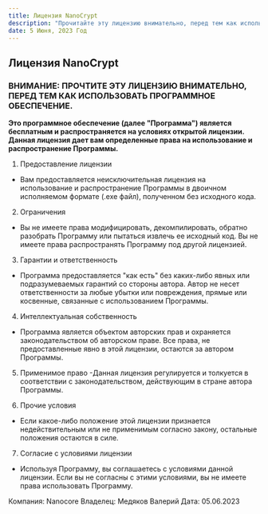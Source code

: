 ```yaml
---
title: Лицензия NanoCrypt
description: "Прочитайте эту лицензию внимательно, перед тем как использовать данное программное обеспечение."
date: 5 Июня, 2023 Год
---
```


## Лицензия NanoCrypt

### ВНИМАНИЕ: ПРОЧТИТЕ ЭТУ ЛИЦЕНЗИЮ ВНИМАТЕЛЬНО, ПЕРЕД ТЕМ КАК ИСПОЛЬЗОВАТЬ ПРОГРАММНОЕ ОБЕСПЕЧЕНИЕ.

**Это программное обеспечение (далее "Программа") является бесплатным и распространяется на условиях открытой лицензии. Данная лицензия дает вам определенные права на использование и распространение Программы.**

1. Предоставление лицензии
  - Вам предоставляется неисключительная лицензия на использование и распространение Программы в двоичном исполняемом формате (.exe файл), полученном без исходного кода.

2. Ограничения
  - Вы не имеете права модифицировать, декомпилировать, обратно разобрать Программу или пытаться извлечь ее исходный код. Вы не имеете права распространять Программу под другой лицензией.

3. Гарантии и ответственность
  - Программа предоставляется "как есть" без каких-либо явных или подразумеваемых гарантий со стороны автора. Автор не несет ответственности за любые убытки или повреждения, прямые или косвенные, связанные с использованием Программы.

4. Интеллектуальная собственность
  - Программа является объектом авторских прав и охраняется законодательством об авторском праве. Все права, не предоставленные явно в этой лицензии, остаются за автором Программы.

5. Применимое право
  -Данная лицензия регулируется и толкуется в соответствии с законодательством, действующим в стране автора Программы.

6. Прочие условия
  - Если какое-либо положение этой лицензии признается недействительным или не применимым согласно закону, остальные положения остаются в силе.

7. Согласие с условиями лицензии
  - Используя Программу, вы соглашаетесь с условиями данной лицензии. Если вы не согласны с этими условиями, вы не имеете права использовать Программу.

Компания: Nanocore
Владелец: Медяков Валерий
Дата: 05.06.2023
